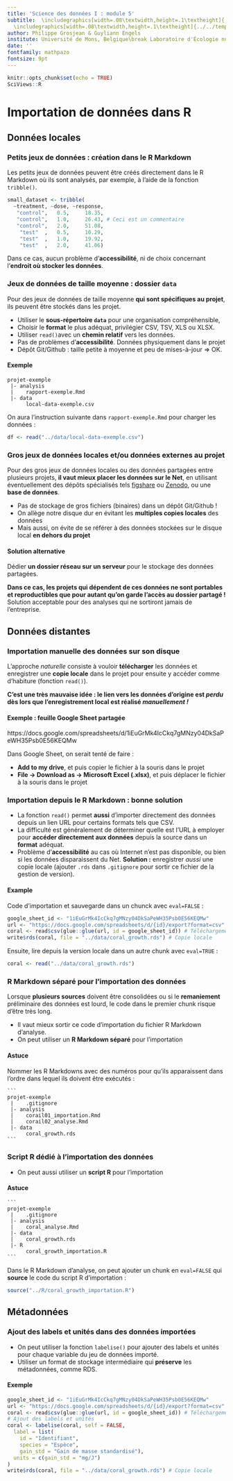 ```yaml
---
title: 'Science des données I : module 5'
subtitle:  \includegraphics[width=.08\textwidth,height=.1\textheight]{../../template/biodatascience.png}
  \includegraphics[width=.08\textwidth,height=.1\textheight]{../../template/SciViews-logo.pdf} \vfill Importation de données
author: Philippe Grosjean & Guyliann Engels 
institute: Université de Mons, Belgique\break Laboratoire d'Écologie numérique des Milieux aquatiques\break \includegraphics[width=.08\textwidth,height=.1\textheight]{../../template/EcoNum-logo.pdf} \break \url{http://biodatascience-course.sciviews.org} \break \url{sdd@sciviews.org}
date: ''
fontfamily: mathpazo
fontsize: 9pt
---
```


```r
knitr::opts_chunk$set(echo = TRUE)
SciViews::R
```


# Importation de données dans R

## Données locales

### Petits jeux de données : création dans le R Markdown

Les petits jeux de données peuvent être créés directement dans le R Markdown où ils sont analysés, par exemple, à l'aide de la fonction `tribble()`.

```r
small_dataset <- tribble(
  ~treatment, ~dose, ~response,
   "control",   0.5,     18.35,
   "control",   1.0,     26.43, # Ceci est un commentaire
   "control",   2.0,     51.08,
    "test"  ,   0.5,     10.29,
    "test"  ,   1.0,     19.92,
    "test"  ,   2.0,     41.06)
```

Dans ce cas, aucun problème d'**accessibilité**, ni de choix concernant l'**endroit où stocker les données**. 


### Jeux de données de taille moyenne : dossier `data`

Pour des jeux de données de taille moyenne **qui sont spécifiques au projet**, ils peuvent être stockés dans les projet.

- Utiliser le **sous-répertoire `data`** pour une organisation compréhensible,
- Choisir le **format** le plus adéquat, privilégier CSV, TSV, XLS ou XLSX.
- Utiliser `read()`avec un **chemin relatif** vers les données.
- Pas de problèmes d'**accessibilité**. Données physiquement dans le projet
- Dépôt Git/Github : taille petite à moyenne et peu de mises-à-jour => OK.

#### Exemple

    projet-exemple
     |- analysis
     |    rapport-exemple.Rmd
     |- data
          local-data-exemple.csv

On aura l'instruction suivante dans `rapport-exemple.Rmd` pour charger les données :

```r
df <- read("../data/local-data-exemple.csv")
```


### Gros jeux de données locales et/ou données externes au projet

Pour des gros jeux de données locales ou des données partagées entre plusieurs projets, **il vaut mieux placer les données sur le Net**, en utilisant éventuellement des dépôts spécialisés tels [figshare](https://figshare.com) ou [Zenodo](https://zenodo.org), ou une **base de données**.

- Pas de stockage de gros fichiers (binaires) dans un dépôt Git/Github !
- On allège notre disque dur en évitant les **multiples copies locales** des données
- Mais aussi, on évite de se référer à des données stockées sur le disque local **en dehors du projet**

#### Solution alternative

Dédier **un dossier réseau sur un serveur** pour le stockage des données partagées.

**Dans ce cas, les projets qui dépendent de ces données ne sont portables et reproductibles que pour autant qu'on garde l'accès au dossier partagé !** Solution acceptable pour des analyses qui ne sortiront jamais de l'entreprise.


## Données distantes

### Importation manuelle des données sur son disque

L'approche *naturelle* consiste à vouloir **télécharger** les données et enregistrer une **copie locale** dans le projet pour ensuite y accéder comme d'habiture (fonction `read()`).

**C'est une très mauvaise idée : le lien vers les données d'origine est *perdu* dès lors que l'enregistrement local est réalisé *manuellement !***

#### Exemple : feuille Google Sheet partagée

https://docs.google.com/spreadsheets/d/1iEuGrMk4IcCkq7gMNzy04DkSaPeWH35Psb0E56KEQMw

Dans Google Sheet, on serait tenté de faire :

- **Add to my drive**, et puis copier le fichier à la souris dans le projet
- **File -> Download as -> Microsoft Excel (.xlsx)**, et puis déplacer le fichier à la souris dans le projet

\alert{L'origine des données (l'URL vers la feuille Google Sheet) est perdu dans le processus => non reproductible !}


### Importation depuis le R Markdown : bonne solution

- La fonction `read()` permet **aussi** d'importer directement des données depuis un lien URL pour certains formats tels que CSV.
- La difficulté est généralement de déterminer quelle est l'URL à employer pour **accéder directement aux données** depuis la source dans un **format** adéquat.
- Problème d'**accessibilité** au cas où Internet n'est pas disponible, ou bien si les données disparaissent du Net. **Solution :** enregistrer *aussi* une copie locale (ajouter `.rds` dans `.gitignore` pour sortir ce fichier de la gestion de version).

#### Example

Code d'importation et sauvegarde dans un chunck avec `eval=FALSE` :

```r
google_sheet_id <- "1iEuGrMk4IcCkq7gMNzy04DkSaPeWH35Psb0E56KEQMw"
url <- "https://docs.google.com/spreadsheets/d/{id}/export?format=csv"
coral <- read$csv(glue::glue(url, id = google_sheet_id)) # Téléchargement
write$rds(coral, file = "../data/coral_growth.rds") # Copie locale
```

Ensuite, lire depuis la version locale dans un autre chunk avec `eval=TRUE` :

```r
coral <- read("../data/coral_growth.rds")
```


### R Markdown séparé pour l'importation des données

Lorsque **plusieurs sources** doivent être consolidées ou si le **remaniement** préliminaire des données est lourd, le code dans le premier chunk risque d'être très long.

- Il vaut mieux sortir ce code d'importation du fichier R Markdown d'analyse.
- On peut utiliser un **R Markdown séparé** pour l'importation

#### Astuce

Nommer les R Markdowns avec des numéros pour qu'ils apparaissent dans l'ordre dans lequel ils doivent être exécutés :

    ```
    projet-exemple
     |    .gitignore
     |- analysis
     |    corail01_importation.Rmd
     |    corail02_analyse.Rmd
     |- data
          coral_growth.rds
    ```
   

### Script R dédié à l'importation des données

- On peut aussi utiliser un **script R** pour l'importation

#### Astuce

    ```
    projet-exemple
     |    .gitignore
     |- analysis
     |    coral_analyse.Rmd
     |- data
     |    coral_growth.rds
     |- R
          coral_growth_importation.R
    ```
   
Dans le R Markdown d'analyse, on peut ajouter un chunk en `eval=FALSE` qui **source** le code du script R d'importation :

```r
source("../R/coral_growth_importation.R")
```


## Métadonnées

### Ajout des labels et unités dans des données importées

- On peut utiliser la fonction `labelise()` pour ajouter des labels et unités pour chaque variable du jeu de données importé.
- Utiliser un format de stockage intermédiaire qui **préserve** les métadonnées, comme RDS.

#### Exemple

```r
google_sheet_id <- "1iEuGrMk4IcCkq7gMNzy04DkSaPeWH35Psb0E56KEQMw"
url <- "https://docs.google.com/spreadsheets/d/{id}/export?format=csv"
coral <- read$csv(glue::glue(url, id = google_sheet_id)) # Téléchargement
# Ajout des labels et unités
coral <- labelise(coral, self = FALSE,
  label = list(
    id = "Identifiant",
    species = "Espèce",
    gain_std = "Gain de masse standardisé"),
  units = c(gain_std = "mg/J")
)
write$rds(coral, file = "../data/coral_growth.rds") # Copie locale
```

